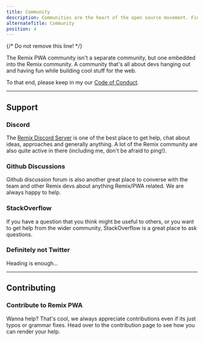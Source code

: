 ```yaml
---
title: Community
description: Communities are the heart of the open source movement. Find out how you can get involved with Remix community and join in on the action.
alternateTitle: Community
position: 4
---
```


{/* Do not remove this line! */}


The Remix PWA community isn't a separate community, but one embedded into the Remix community. 
A community that's all about devs hanging out and having fun while building cool stuff for the web.

To that end, please keep in my our [Code of Conduct](https://github.com/remix-pwa/monorepo/blob/dev/CODE_OF_CONDUCT.md).

---

## Support

### Discord

The [Remix Discord Server](https://rmx.as/discord) is one of the best place to get help, chat about ideas, approaches and generally anything. 
A lot of the Remix community are also quite active in there (including me, don't be afraid to ping!).

### Github Discussions

Github discussion forum is also another great place to converse with the team and other Remix devs about anything Remix/PWA related. We are always happy to help.

### StackOverflow

If you have a question that you think might be useful to others, or you want to get help from the wider community, StackOverflow is a great place to ask questions.

### Definitely not Twitter

Heading is enough...

---

## Contributing

### Contribute to Remix PWA 

Wanna help? That's cool, we always appreciate contributions even if its just typos or grammar fixes. 
Head over to the contribution page to see how you can render your help.